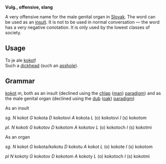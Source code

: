'''Vulg., offensive, slang'''

A very offensive name for the male genital organ in [[Slovak]]. The word can be used as an [[insult]]. It is not to be used in normal conversation — the word has a very negative conotation. It is only used by the lowest classes of society.

== Usage ==

To je ale [[kokot]]!<br>Such a [[dickhead]] (such an [[asshole]]).

== Grammar ==

[[kokot]] ''m'', both as an insult (declined using the [[chlap]] ([[man]]) [[paradigm]]) and as the male genital organ (declined using the [[dub]] ([[oak]]) [[paradigm]])

As an insult

''sg.''
''N'' kokot
''G'' kokota
''D'' kokotovi
''A'' kokota
''L'' (o) kokotovi
''I'' (s) kokotom

''pl.''
''N'' kokoti
''G'' kokotov
''D'' kokotom
''A'' kokotov
''L'' (o) kokotoch
''I'' (s) kokotmi

As an organ

''sg.''
''N'' kokot
''G'' kokota/kokotu
''D'' kokotu
''A'' kokot
''L'' (o) kokote
''I'' (s) kokotom

''pl''
''N'' kokoty
''G'' kokotov
''D'' kokotom
''A'' kokoty
''L'' (o) kokotoch
''I'' (s) kokotmi